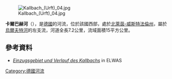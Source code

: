 {{Coord|50.5385649|N|6.5551702|E|display=title}}
[[Image:Kallbach_(Urft)_04.jpg|right]]

'''卡爾巴赫河'''（{{lang-de|Kallbach}}），是[[德國|德國]]的河流，位於該國西部，處於[[北萊茵-威斯特法倫州|北萊茵-威斯特法倫州]]，屬於[[烏爾夫特河|烏爾夫特河]]的左支流，河道全長7.2公里，流域面積15平方公里。

==參考資料==
* [https://www.elwasweb.nrw.de/elwas-web/map/index.jsf?layer=gsk3c_16;gsk3c_simple;gsk3c_17;gsk3c_18;gsk3c_19;gsk3c_20;gsk3c_12;gsk3c_13;gsk3c_8;opentopo;nw_dvg_bld;background4_1;fallback;&extent=318684.2224807401;5595641.493441184;331286.7775192599;5602377.506558816 ''Einzugsgebiet und Verlauf des Kallbachs''] in ELWAS

{{Germany-geo-stub}}
[[Category:德國河流|Category:德國河流]]